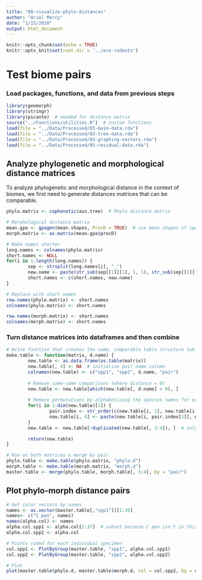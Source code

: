 ```yaml
---
title: "08-visualize-phylo-distances"
author: "Ariel Marcy"
date: "1/15/2020"
output: html_document
---
```


```r
knitr::opts_chunk$set(echo = TRUE)
knitr::opts_knit$set(root.dir = '../eco-rodents')
```

# Test biome pairs


### Load packages, functions, and data from previous steps
```r
library(geomorph)
library(stringr)
library(picante)  # needed for distance matrix
source("../Functions/utilities.R")  # custom functions
load(file = "../Data/Processed/03-main-data.rda")
load(file = "../Data/Processed/03-tree-data.rda")
load(file = "../Data/Processed/03-graphing-vectors.rda")
load(file = "../Data/Processed/05-residual-data.rda")
```

## Analyze phylogenetic and morphological distance matrices
To analyze phylogenetic and morphological distance in the context of biomes, we first need to generate distances matrices that can be comparable.
```r
phylo.matrix <- cophenetic(aus.tree)  # Phylo distance matrix

# Morphological distance matrix
mean.gpa <- gpagen(mean.shapes, ProcD = TRUE)  # use mean shapes of species
morph.matrix <- as.matrix(mean.gpa$procD) 

# Make names shorter
long.names <- colnames(phylo.matrix)
short.names <- NULL 
for(i in 1:length(long.names)) {
        sep <- strsplit(long.names[i], "_")
        new.name <- paste(str_sub(sep[[1]][1], 1, 1), str_sub(sep[[1]][2], 1, 3), sep = "_")
        short.names <- c(short.names, new.name)
}

# Replace with short names
row.names(phylo.matrix) <- short.names
colnames(phylo.matrix) <- short.names

row.names(morph.matrix) <- short.names
colnames(morph.matrix) <- short.names
```

### Turn distance matrices into dataframes and then combine
```r
# Write function that creates the same, comparable table structure taking in the distance matrices from above, and the name for the distance in the matrix.
make.table <- function(matrix, d.name) {
        new.table <- as.data.frame(as.table(matrix))
        new.table[, 4] <- NA  # initialize pair name column
        colnames(new.table) <- c("spp1", "spp2", d.name, "pair")
        
        # Remove same-same comparisons (where distance = 0)
        new.table <- new.table[which(new.table[, d.name] > 0), ]
        
        # Remove permutations by alphabetizing the species names for each pair
        for(i in 1:dim(new.table)[1]) {
                pair.index <- str_order(c(new.table[i, 1], new.table[i, 2]))
                new.table[i, 4] <- paste(new.table[i, pair.index[1]], new.table[i, pair.index[2]], sep = "-")  # pair names in alpha order
        }
        new.table <- new.table[!duplicated(new.table[, 3:4]), ]  # only unique pair combinations

        return(new.table)
}

# Run on both matrices & merge by pair
phylo.table <- make.table(phylo.matrix, "phylo.d")
morph.table <- make.table(morph.matrix, "morph.d")
master.table <- merge(phylo.table, morph.table[, 3:4], by = "pair")
```

## Plot phylo-morph distance pairs
```r
# Get color vectors by names
names <- as.vector(master.table[,"spp1"])[1:36]
names<- c("C pen", names)
names(alpha.col) <- names
alpha.col.spp1 <- alpha.col[2:37]  # subset because C pen isn't in this col
alpha.col.spp2 <- alpha.col

# Points coded for each individual specimen
col.spp1 <- PlotByGroup(master.table, "spp1", alpha.col.spp1)
col.spp2 <- PlotByGroup(master.table, "spp2", alpha.col.spp2)

# Plot
plot(master.table$phylo.d, master.table$morph.d, col = col.spp2, bg = col.spp1, pch = 21, xlab = "Phylogenetic distance", ylab = "Morphological distance")
```

## 

